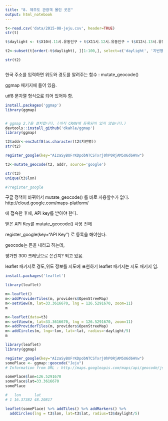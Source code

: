 ```yaml
---
title: "8. 제주도 관광객 몰린 곳은"
output: html_notebook
---
```



```r
t<-read.csv('data/2015-08-jeju.csv', header=TRUE)
str(t)

t$daylight <- t$X10시.11시.유동인구 + t$X11시.12시.유동인구 + t$X12시.13시.유동인구 + t$X12시.13시.유동인구 + t$X14시.15시.유동인구 + t$X15시.16시.유동인구 + t$X16시.17시.유동인구 + t$X17시.18시.유동인구 + t$X18시.19시.유동인구 + t$X19시.20시.유동인구

t2<-subset(t[order(-t$daylight), ][1:100,], select=c('daylight', '지번명'))

str(t2)



```


한국 주소를 입력하면 위도와 경도를 알려주는 함수 : mutate_geocode()

ggmap 패키지에 들어 있음.

utf8 문자열 형식으로 되어 있어야 함.

```r
install.packages('ggmap')
library(ggmap)


# ggmap 2.7을 설치합니다. (아직 CRAN에 등록되어 있지 않습니다.)
devtools::install_github('dkahle/ggmap')
library(ggmap)

t2$addr<-enc2utf8(as.character(t2$지번명))
str(t2)

register_google(key="AIzaSyBUFrKDpobNTCSTxrj0hP0RjAM5U6d6HVw")

t3<-mutate_geocode(t2, addr, source='google')

str(t3)
unique(t3$lon)

#?register_google
```


구글 정책이 바뀌어서 mutate_geocode() 를 바로 사용할수가 없다.
http://cloud.google.com/maps-platform/ 

에 접속한 후에, API key를 받아야 한다.

받은 API Key를 mutate_geocode() 사용 전에

register_google(key="API Key") 로 등록을 해야한다.

geocode는 돈을 내라고 하는데, 

평가판 300 크레딧으로 쓴건지? 되고 있음. 

#########################################

leaflet 패키지로 경도,위도 정보를 지도에 표현하기
leaflet 패키지는 지도 패키지 임.

```r
install.packages('leaflet')

library(leaflet)

m<-leaflet()
m<-addProviderTiles(m, providers$OpenStreeMap)
m<-setView(m, lat=33.3616670, lng = 126.5291670, zoom=11)
m

m<-leaflet(data=t3)
m<-setView(m, lat=33.3616670, lng = 126.5291670, zoom=11)
m<-addProviderTiles(m, providers$OpenStreeMap)
m<-addCircles(m, lng=~lon, lat=~lat, radius=~daylight/5)
m


```



```r
library(leaflet)
library(ggmap)

register_google(key="AIzaSyBUFrKDpobNTCSTxrj0hP0RjAM5U6d6HVw")
somePlace <- ggmap::geocode("Jeju")  
# Information from URL : http://maps.googleapis.com/maps/api/geocode/json?       address=Vienna&sensor=false  

somePlace$lon=126.5291670
somePlace$lat=33.3616670
somePlace

#   lon      lat
# 1 16.37382 48.20817

leaflet(somePlace) %>% addTiles() %>% addMarkers() %>%
  addCircles(lng = t3$lon, lat=t3$lat, radius=t3$daylight/5) 
```






